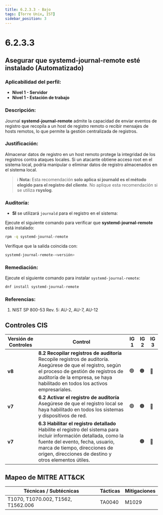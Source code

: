 ```yaml
---
title: 6.2.3.3 - Bajo
tags: [Torre Unix, IST]
sidebar_position: 3
---
```



# 6.2.3.3
<IndicadorRiesgo value1={3} value2={1} value3={2} />

## Asegurar que systemd-journal-remote esté instalado (Automatizado)

### Aplicabilidad del perfil:
- **Nivel 1 - Servidor**
- **Nivel 1 - Estación de trabajo**

### Descripción:
Journal **systemd-journal-remote** admite la capacidad de enviar eventos de registro que recopila a un host de registro remoto o recibir mensajes de hosts remotos, lo que permite la gestión centralizada de registros.

### Justificación:
Almacenar datos de registro en un host remoto protege la integridad de los registros contra ataques locales. Si un atacante obtiene acceso root en el sistema local, podría manipular o eliminar datos de registro almacenados en el sistema local.

> ℹ **Nota:** Esta recomendación **solo aplica si journald es el método elegido para el registro del cliente**. No aplique esta recomendación si se utiliza **rsyslog**.

### Auditoría:
- **SI** se utilizará `journald` para el registro en el sistema:
  
Ejecute el siguiente comando para verificar que **systemd-journal-remote** está instalado:

```bash
rpm -q systemd-journal-remote
```

Verifique que la salida coincida con:

```bash
systemd-journal-remote-<versión>
```

### Remediación:
Ejecute el siguiente comando para instalar `systemd-journal-remote`:

```bash
dnf install systemd-journal-remote
```

### Referencias:
1. NIST SP 800-53 Rev. 5: AU-2, AU-7, AU-12

## Controles CIS

| Versión de Controles | Control | IG 1 | IG 2 | IG 3 |
|----------------------|---------|------|------|------|
| **v8** | **8.2 Recopilar registros de auditoría**  Recopile registros de auditoría. Asegúrese de que el registro, según el proceso de gestión de registros de auditoría de la empresa, se haya habilitado en todos los activos empresariales. | 🟢 | 🟠 | 🔵 |
| **v7** | **6.2 Activar el registro de auditoría**  Asegúrese de que el registro local se haya habilitado en todos los sistemas y dispositivos de red. | 🟢 | 🟠 | 🔵 |
| **v7** | **6.3 Habilitar el registro detallado**  Habilite el registro del sistema para incluir información detallada, como la fuente del evento, fecha, usuario, marca de tiempo, direcciones de origen, direcciones de destino y otros elementos útiles. |  | 🟠 | 🔵 |

## Mapeo de MITRE ATT&CK

| Técnicas / Subtécnicas | Tácticas | Mitigaciones |
|------------------------|---------|-------------|
| T1070, T1070.002, T1562, T1562.006 | TA0040 | M1029 |



